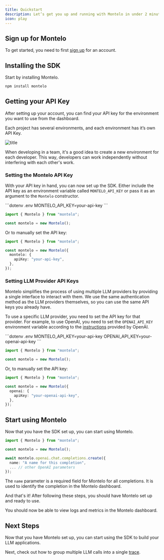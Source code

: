 ```yaml
---
title: Quickstart
description: Let’s get you up and running with Montelo in under 2 minutes.
icon: play
---
```


## Sign up for Montelo

To get started, you need to first [sign up](https://app.montelo.ai/auth/register) for an account.

## Installing the SDK

Start by installing Montelo.

```sh
npm install montelo
```

## Getting your API Key

After setting up your account, you can find your API key for the environment you want to use from the dashboard.

<Note>Each project has several environments, and each environment has it’s own API Key.</Note>

![title](/assets/ApiKey.gif)

When developing in a team, it's a good idea to create a new environment for each developer.
This way, developers can work independently without interfering with each other's work.

### Setting the Montelo API Key

With your API key in hand, you can now set up the SDK.
Either include the API key as an environment variable called `MONTELO_API_KEY` or pass it as an argument to the `Montelo` constructor.

<CodeGroup>
```dotenv .env
MONTELO_API_KEY=your-api-key
```

```typescript main.ts
import { Montelo } from "montelo";

const montelo = new Montelo();
```
</CodeGroup>

Or to manually set the API key:

```typescript main.ts
import { Montelo } from "montelo";

const montelo = new Montelo({
  montelo: {
    apiKey: "your-api-key",
  },
});
```

### Setting LLM Provider API Keys

Montelo simplifies the process of using multiple LLM providers by providing a single interface to interact with them.
We use the same authentication method as the LLM providers themselves, so you can use the same API keys you already have.

To use a specific LLM provider, you need to set the API key for that provider.
For example, to use OpenAI, you need to set the `OPENAI_API_KEY` environment variable according to the [instructions](https://platform.openai.com/docs/quickstart?context=node) provided by OpenAI.

<CodeGroup>
```dotenv .env
MONTELO_API_KEY=your-api-key
OPENAI_API_KEY=your-openai-api-key
```

```typescript main.ts
import { Montelo } from "montelo";

const montelo = new Montelo();
```
</CodeGroup>

Or, to manually set the API key:

```typescript main.ts
import { Montelo } from "montelo";

const montelo = new Montelo({
  openai: {
    apiKey: "your-openai-api-key",
  },
});
```

## Start using Montelo

Now that you have the SDK set up, you can start using Montelo.

```typescript main.ts
import { Montelo } from "montelo";

const montelo = new Montelo();

await montelo.openai.chat.completions.create({
  name: "A name for this completion",
  ... // other OpenAI parameters
});
```

<Note>The `name` parameter is a required field for Montelo for all completions. It is used to identify the completion in the Montelo dashboard.</Note>

And that's it! After following these steps, you should have Montelo set up and ready to use.

You should now be able to view logs and metrics in the Montelo dashboard.

## Next Steps

Now that you have Montelo set up, you can start using the SDK to build your LLM applications.

Next, check out how to group multiple LLM calls into a single [trace](/traces).

